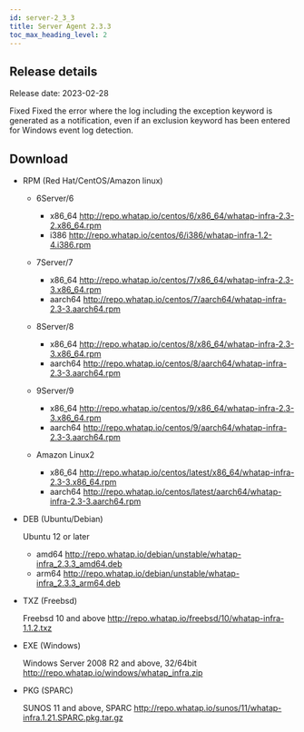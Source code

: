 ```yaml
---
id: server-2_3_3
title: Server Agent 2.3.3
toc_max_heading_level: 2
---
```



## Release details

Release date: 2023-02-28

<Status>Fixed</Status> Fixed the error where the log including the exception keyword is generated as a notification, even if an exclusion keyword has been entered for Windows event log detection.

## Download

-   RPM (Red Hat/CentOS/Amazon linux)

    -   6Server/6

        -   x86_64 http://repo.whatap.io/centos/6/x86_64/whatap-infra-2.3-2.x86_64.rpm
        -   i386 http://repo.whatap.io/centos/6/i386/whatap-infra-1.2-4.i386.rpm

    -   7Server/7

        -   x86_64 http://repo.whatap.io/centos/7/x86_64/whatap-infra-2.3-3.x86_64.rpm
        -   aarch64 http://repo.whatap.io/centos/7/aarch64/whatap-infra-2.3-3.aarch64.rpm

    -   8Server/8

        -   x86_64 http://repo.whatap.io/centos/8/x86_64/whatap-infra-2.3-3.x86_64.rpm
        -   aarch64 http://repo.whatap.io/centos/8/aarch64/whatap-infra-2.3-3.aarch64.rpm

    -   9Server/9

        -   x86_64 http://repo.whatap.io/centos/9/x86_64/whatap-infra-2.3-3.x86_64.rpm
        -   aarch64 http://repo.whatap.io/centos/9/aarch64/whatap-infra-2.3-3.aarch64.rpm

    -   Amazon Linux2

        -   x86_64 http://repo.whatap.io/centos/latest/x86_64/whatap-infra-2.3-3.x86_64.rpm
        -   aarch64 http://repo.whatap.io/centos/latest/aarch64/whatap-infra-2.3-3.aarch64.rpm

-   DEB (Ubuntu/Debian)

    Ubuntu 12 or later

    -   amd64 http://repo.whatap.io/debian/unstable/whatap-infra_2.3.3_amd64.deb
    -   arm64 http://repo.whatap.io/debian/unstable/whatap-infra_2.3.3_arm64.deb

-   TXZ (Freebsd)

    Freebsd 10 and above http://repo.whatap.io/freebsd/10/whatap-infra-1.1.2.txz

-   EXE (Windows)

    Windows Server 2008 R2 and above, 32/64bit http://repo.whatap.io/windows/whatap_infra.zip

-   PKG (SPARC)

    SUNOS 11 and above, SPARC http://repo.whatap.io/sunos/11/whatap-infra.1.21.SPARC.pkg.tar.gz
